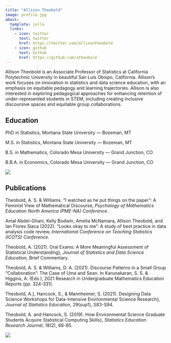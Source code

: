 ```yaml
---
title: "Allison Theobold"
image: profile.jpg
about:
  template: jolla
  links:
    - icon: twitter
      text: twitter
      href: https://twitter.com/allisontheobold
    - icon: github
      text: Github
      href: https://github.com/atheobold
---
```


Allison Theobold is an Associate Professor of Statistics at California Polytechnic University in beautiful San Luis Obispo, California. Allison's work focuses on innovation in statistics and data science education, with an emphasis on equitable pedagogy and learning trajectories. Allison is also interested in exploring pedagogical approaches for enhancing retention of under-represented students in STEM, including creating inclusive discoursive spaces and equitable group collaborations.

## Education

PhD in Statistics, Montana State University --- Bozeman, MT 

M.S. in Statistics, Montana State University --- Bozeman, MT

B.S. in Mathematics, Colorado Mesa University --- Grand Junction, CO

B.B.A. in Economics, Colorado Mesa University --- Grand Junction, CO 

![](images/slo.jpg)

## Publications

Theobold, A. S. & Williams. "I watched as he put things on the paper": A Feminist View of Mathematical Discourse, *Psychology of Mathematics Education North America (PME-NA) Conference*.

Amal Abdel-Ghani, Kelly Bodwin, Amelia McNamara, Allison Theobold, and Ian Flores Siaca (2022). "Looks okay to me": A study of best practice in data analysis code review, *International Conference on Teaching Statistics (ICOTS) Conference*.

Theobold, A. (2021). Oral Exams: A More Meaningful Assessment of Statistical Understanding}, *Journal of Statistics and Data Science Education*, Brief Commentary.

Theobold, A. S. & Williams, D. A. (2021). Discourse Patterns in a Small Group "Collaboration": The Case of Uma and Sean. In Karunakaran, S. S. & Higgins, A. (Eds.), 2021 Research in Undergraduate Mathematics Education Reports (pp. 324-331).

Theobold, A.}, Hancock, S., & Mannheimer, S. (2021). Designing Data Science Workshops for Data-Intensive Environmental Science Research}, *Journal of Statistics Education*, 29(sup1), S83-S94.

Theobold, A. and Hancock, S. (2019). How Environmental Science Graduate Students Acquire Statistical Computing Skills}, *Statistics Education Research Journal*, 18(2), 68-85.

![](images/yosemite.jpg)

